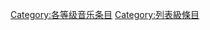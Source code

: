 {{catmore1|[[Wikipedia:音樂專題|Wikipedia:音樂專題]]}}
{{Wikipedia category}}
{{emptycat}}
{{Articles by Quality|topic=音乐|class=列表|sort=}}

[[Category:各等级音乐条目|Category:各等级音乐条目]]
[[Category:列表級條目|Category:列表級條目]]